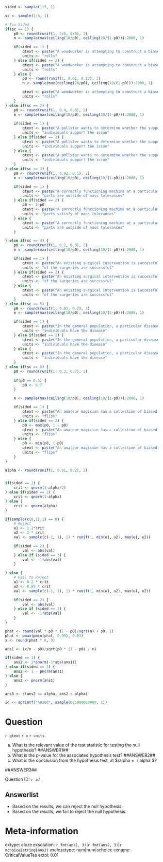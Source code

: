 ```r

sided <- sample(1:3, 1)

sc <- sample(1:6, 1)

# Two-Sided
if(sc == 1) {
    p0 <- round(runif(1, 2/6, 5/6), 2)
    n <- sample(max(ceiling(10/p0), ceiling(10/(1-p0))):2000, 1)

    if(sided == 1) {
        qtext <- paste("A woodworker is attempting to construct a biased six-sided die that shows a six with probability", p0, ". In order to test to see if their construction is acceptable, they take a prototype, and roll the die", n, "times, recording a six on")
        units <- "rolls"
    } else if(sided == 2) {
        qtext <- paste("A woodworker is attempting to construct a biased six-sided die that shows a six with probability at least", p0, ". In order to test to see if their construction is acceptable, they take a prototype, and roll the die", n, "times, recording a six on")
        units <- "rolls"
    } else {
        p0 <- round(runif(1, 0.01, 0.12), 2)
        n <- sample(max(ceiling(10/p0), ceiling(10/(1-p0))):2000, 1)

        qtext <- paste("A woodworker is attempting to construct a biased six-sided die that shows a six with probability no more than", p0, ". In order to test to see if their construction is acceptable, they take a prototype, and roll the die", n, "times, recording a six on")
        units <- "rolls"
    }
} else if(sc == 2) {
    p0 <- round(runif(1, 0.4, 0.6), 2)
    n <- sample(max(ceiling(10/p0), ceiling(10/(1-p0))):2000, 1)
    
    if(sided == 1) {
        qtext <- paste("A pollster wants to determine whether the support for a particular issue in a region differs meaningfully from", p0, ". They take a random sample of", n, "individuals, observing that")
        units <- "individuals support the issue"
    } else if(sided == 2) {
        qtext <- paste("A pollster wants to determine whether the support for a particular issue in a region exceeds", p0, ". They take a random sample of", n, "individuals, observing that")
        units <- "individuals support the issue"
    } else {
        qtext <- paste("A pollster wants to determine whether the support for a particular issue in a region is less than", p0, ". They take a random sample of", n, "individuals, observing that")
        units <- "individuals support the issue"
    }
} else if(sc == 3) {
    p0 <- round(runif(1, 0.02, 0.1), 2)
    n <- sample(max(ceiling(10/p0), ceiling(10/(1-p0))):2000, 1)

    if(sided == 1) {
        qtext <- paste("A correctly functioning machine at a particular factory is calibrated so that in", p0, "proportion of cases, the mass of the produced product is outside of tolerance. A group of engineers need to test the calibration on the machine, so they randomly sample", n, "parts, measuring their mass. They find that")
        units <- "parts are outside of mass tolerances"
    } else if(sided == 2) {
        p0 <- 1-p0
        qtext <- paste("A correctly functioning machine at a particular factory is calibrated so that in at least", p0, "proportion of cases, the mass of the produced product is within the bounds of tolerance. A group of engineers need to test the calibration on the machine, so they randomly sample", n, "parts, measuring their mass. They find that")
        units <- "parts satisfy of mass tolerances"
    } else {
        qtext <- paste("A correctly functioning machine at a particular factory is calibrated so that in no more than", p0, "proportion of cases, the mass of the produced product is outside of tolerance. A group of engineers need to test the calibration on the machine, so they randomly sample", n, "parts, measuring their mass. They find that")
        units <- "parts are outside of mass tolerances"
    }

} else if(sc == 4) {
    p0 <- round(runif(1, 0.2, 0.8), 2)
    n <- sample(max(ceiling(10/p0), ceiling(10/(1-p0))):2000, 1)

    if(sided == 1) {
        qtext <- paste("An existing surgical intervention is successful with probability",p0,"at treating an underlying condition. A research surgeon has developed a new technique, which is easier to implement, and they want to understand its effectiveness. They have the new technique applied for", n, "patients, and observe that")
        units <- "of the surgeries are successful"
    } else if(sided == 2) {
        qtext <- paste("An existing surgical intervention is successful with probability",p0,"at treating an underlying condition. A research surgeon has developed a new technique, that they suspect should be more effective at treating the disease. They have the new technique applied for", n, "patients, and observe that")
        units <- "of the surgeries are successful"
    } else {
        qtext <- paste("An existing surgical intervention is successful with probability",p0,"at treating an underlying condition. A research surgeon has developed a new technique, which is easier to implement and substantially cheaper. They worry, however, that it may be worse at treating the disease compared to the existing procedure. To test this concern, they have the new technique applied for", n, "patients, and observe that")
        units <- "of the surgeries are successful"
    }
} else if(sc == 5) {
    p0 <- round(runif(1, 0.01, 0.2), 2)
    n <- sample(max(ceiling(10/p0), ceiling(10/(1-p0))):2000, 1)

    if(sided == 1) {
        qtext <- paste("In the general population, a particular disease has prevalence", p0,". Researchersare interested in whether the prevalence in a particular subpopulation is equivalent. They sample", n, "individuals from this subpopulation, and find that")
        units <- "individuals have the disease"
    } else if(sided == 2) {
        qtext <- paste("In the general population, a particular disease has prevalence", p0,". Researchersare interested in whether the prevalence in a particular subpopulation with heightened risk factors is actually greater than the overall average. They sample", n, "individuals from this subpopulation, and find that")
        units <- "individuals have the disease"
    } else {
        qtext <- paste("In the general population, a particular disease has prevalence", p0,". Researchersare interested in whether the prevalence in a particular subpopulation who appear to have certain protective lifestyle factors is actually less than the overall average. They sample", n, "individuals from this subpopulation, and find that")
        units <- "individuals have the disease"
    }
} else if(sc == 6) {
    p0 <- round(runif(1, 0.3, 0.7), 2)
    
    if(p0 == 0.5) {
        p0 <- 0.7
    }

    n <- sample(max(ceiling(10/p0), ceiling(10/(1-p0))):2000, 1)

    if(sided == 1) {
        qtext <- paste("An amateur magician has a collection of biased coins that turn up heads with certain probabilities. The magician purchases a new coin that claims it has a probability of", p0, "of showing heads. Past experience suggests that these coins are not always correctly calibrated, and as such, the magician decides to test the claim. They flip the coin", n, "times, seeing heads on")
        units <- "flips"
    } else if(sided == 2) {
        p0 <- max(p0, 1 - p0)
        qtext <- paste("An amateur magician has a collection of biased coins that turn up heads with certain probabilities. The magician purchases a new coin that claims it has a probability of at least", p0, "of showing heads. Past experience suggests that these coins are not always correctly calibrated, and as such, the magician decides to test the claim. They flip the coin", n, "times, seeing heads on")
        units <- "flips"
    } else {
        p0 <- min(p0, 1-p0)
        qtext <- paste("An amateur magician has a collection of biased coins that turn up heads with certain probabilities. The magician purchases a new coin that claims it has a probability of no more than", p0, "of showing heads. Past experience suggests that these coins are not always correctly calibrated, and as such, the magician decides to test the claim. They flip the coin", n, "times, seeing heads on")
        units <- "flips"
    }
}

alpha <- round(runif(1, 0.01, 0.2), 2)


if(sided == 1) {
    crit <- qnorm(1-alpha/2)
} else if(sided == 2) {
    crit <- qnorm(1-alpha)
} else {
    crit <- qnorm(alpha)
}

if(sample(c(0,1),1) == 0) {
    # Reject
    u1 <- 1.1*crit
    u2 <- 2 * crit 
    val <- sample(c(-1, 1), 1) * runif(1, min(u1, u2), max(u1, u2))

    if(sided == 2) {
        val <- abs(val)
    } else if (sided == 3) {
        val <- -1*abs(val)
    }

} else {
    # Fail to Reject
    u1 <- 0.2 * crit
    u2 <- 0.85 * crit
    val <- sample(c(-1, 1), 1) * runif(1, min(u1, u2), max(u1, u2))

    if(sided == 2) {
        val <- abs(val)
    } else if (sided == 3) {
        val <- -1*abs(val)
    }
}

phat <- round(val * p0 * (1 - p0)/sqrt(n) + p0, 1)
phat <- pmax(pmin(phat, 0.99), 0.01)
x <- round(phat * n, 0)

ans1 <- (x/n - p0)/sqrt(p0 * (1 - p0) / n)

if(sided == 1) { 
    ans2 <- 2*pnorm(-1*abs(ans1))
} else if(sided == 2) {
    ans2 <- 1 - pnorm(ans1)
} else {
    ans2 <- pnorm(ans1)
}

ans3 <- c(ans2 <= alpha, ans2 > alpha)

id <- sprintf("%010d", sample(0:1000000000, 1))

```

Question
========

`r qtext` `r x` `r units`. 


a. What is the relevant value of the test statistic for testing the null hypothesis? ##ANSWER1##
b. What is the $p$-value for the associated hypothesis test?  ##ANSWER2##
c. What is the conclusion from the hypothesis test, at $\alpha = `r alpha`$? 

##ANSWER3##

Question ID: *`r id`*

Answerlist
------------
* Based on the results, we can reject the null hypothesis.
* Based on the results, we fail to reject the null hypothesis. 


Meta-information
================
extype: cloze
exsolution: `r fmt(ans1, 3)`|`r fmt(ans2, 3)`|`r mchoice2string(ans3)`
exclozetype: num|num|schoice
exname: CriticalValueTes
extol: 0.01